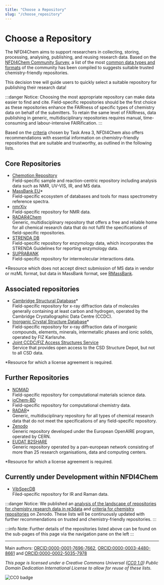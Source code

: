 ```yaml
---
title: "Choose a Repository"
slug: "/choose_repository"
---
```



# Choose a Repository

The NFDI4Chem aims to support researchers in collecting, storing, processing, analysing, publishing, and reusing research data. Based on the [NFDI4Chem Community Survey](https://doi.org/10.1002/zaac.202000339), a list of the most [common data types and formats](/docs/pub_data_types_formats) of the community has been compiled to suggests suitable trusted chemistry-friendly repositories.

This decision tree will guide users to quickly select a suitable repository for publishing their research data!

<DecisionTree />

:::danger Notice:
Choosing the most appropriate repository can make data easier to find and cite. Field-specific repositories should be the first choice as these repositories enhance the FAIRness of specific types of chemistry data on behalf of the submitters. To retain the same level of FAIRness, data publishing in generic, multidisciplinary repositories requires manual, time-consuming and labour-intensive FAIRification.
:::

Based on the [criteria](https://doi.org/10.3897/rio.6.e55852) chosen by Task Area 3, NFDI4Chem also offers recommendations with essential information on chemistry-friendly repositories that are suitable and trustworthy, as outlined in the following lists.

## Core Repositories

-   [Chemotion Repository](/docs/chemotion_repository)<br/>Field-specific sample and reaction-centric repository including analysis data such as NMR, UV-VIS, IR, and MS data.
-   [MassBank EU](/docs/massbank_eu/)\*<br/>Field-specific ecosystem of databases and tools for mass spectrometry reference spectra.
-   [nmrXiv](/docs/nmrxiv/)<br/>Field-specific repository for NMR data.
-   [RADAR4Chem](/docs/radar4chem/)<br/>Generic, multidisciplinary repository that offers a free and reliable home for all chemical research data that do not fulfil the specifications of field-specific repositories.
-   [STRENDA DB](/docs/strenda_db/)<br/>Field-specific repository for enzymology data, which incorporates the STRENDA Guidelines for reporting enzymology data.
-   [SUPRABANK](/docs/suprabank/)<br/>Field-specific repository for intermolecular interactions data.

\*Resource which does not accept direct submission of MS data in vendor or mzML format, but data in MassBank format, see [RMassBank](https://bioconductor.org/packages/release/bioc/html/RMassBank.html).

## Associated repositories

-   [Cambridge Structural Database](/docs/csd_icsd/)\*<br/>Field-specific repository for x-ray diffraction data of molecules generally containing at least carbon and hydrogen, operated by the Cambridge Crystallographic Data Centre (CCDC).
-   [Inorganic Crystal Structure Database](/docs/csd_icsd/)\*<br/>Field-specific repository for x-ray diffraction data of inorganic compounds, elements, minerals, intermetallic phases and ionic solids, operated by FIZ Karlsruhe.
-   [Joint CCDC/FIZ Access Structures Service](/docs/csd_icsd/)<br/>Service that provides open access to the CSD Structure Depot, but not to all CSD data.

\*Resource for which a license agreement is required.

## Further Repositories

-   [NOMAD](/docs/nomad/)<br/>Field-specific repository for computational materials science data.
-   [ioChem-BD](https://www.iochem-bd.org/)<br/>Field-specific repository for computational chemistry data.
-   [RADAR](https://www.radar-service.eu/radar/en/home)\*<br/>Generic, multidisciplinary repository for all types of chemical research data that do not meet the specifications of any field-specific repository.
-   [Zenodo](https://zenodo.org/)<br/>Generic repository developed under the European OpenAIRE program, operated by CERN.
-   [EUDAT B2SHARE](https://sp.eudat.eu/catalog/resources/709c053d-3b3f-4c54-8ef4-6efeea387816)<br/>Generic repository operated by a pan-european network consisting of more than 25 research organisations, data and computing centers.

\*Resource for which a license agreement is required.

## Currently under Development within NFDI4Chem

-   [VibSpecDB](https://vibspecdb.k8s.photonicdata.science/)<br/>Filed-specific repository for IR and Raman data.

:::danger Notice:
We published an [analysis of the landscape of repositories for chemistry research data in re3data](https://zenodo.org/doi/10.5281/zenodo.8347992) and [criteria for chemistry repositories](https://zenodo.org/doi/10.5281/zenodo.8199754) on Zenodo. These lists will be continuously updated with further recommendations on trusted and chemistry-friendly repositories.
:::

:::info Note:
Further details of the repositories listed above can be found on the sub-pages of this page via the navigation pane on the left
:::

---

Main authors: [ORCID:0000-0001-7696-7662](https://orcid.org/0000-0001-7696-7662), [ORCID:0000-0003-4480-8661](https://orcid.org/0000-0003-4480-8661) and [ORCID:0000-0002-5035-7978](https://orcid.org/0000-0002-5035-7978)

_This page is licensed under a Creative Commons Universal ([CC0 1.0](https://creativecommons.org/publicdomain/zero/1.0/deed.en)) Public Domain Dedication International License to allow for reuse of these lists._

![CC0 badge](/img/cc-zero.svg)

